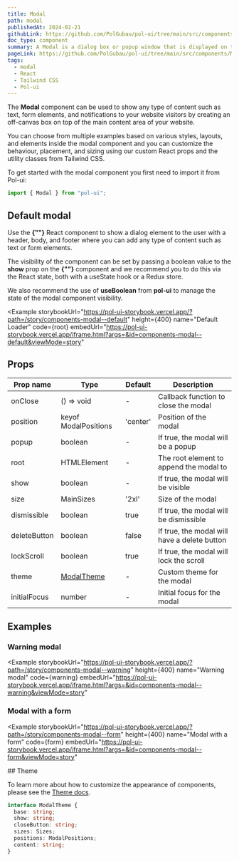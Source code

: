 ```yaml
---
title: Modal
path: modal
publishedAt: 2024-02-21
githubLink: https://github.com/PolGubau/pol-ui/tree/main/src/components/Modal
doc_type: component
summary: A Modal is a dialog box or popup window that is displayed on top of the current page. It can be used to show any type of content such as text, form elements, and notifications to your website visitors by creating an off-canvas box on top of the main content area of your website.
pageLink: https://github.com/PolGubau/pol-ui/tree/main/src/components/Modal
tags:
  - modal
  - React
  - Tailwind CSS
  - Pol-ui
---
```





The **Modal** component can be used to show any type of content such as text, form elements, and notifications to your website visitors by creating an off-canvas box on top of the main content area of your website.

You can choose from multiple examples based on various styles, layouts, and elements inside the modal component and you can customize the behaviour, placement, and sizing using our custom React props and the utility classes from Tailwind CSS.

To get started with the modal component you first need to import it from Pol-ui:

```jsx
import { Modal } from "pol-ui";
```

## Default modal

Use the **{"<Modal>"}** React component to show a dialog element to the user with a header, body, and footer where you can add any type of content such as text or form elements.

The visibility of the component can be set by passing a boolean value to the **show** prop on the **{"<Modal>"}** component and we recommend you to do this via the React state, both with a useState hook or a Redux store.

We also recommend the use of **useBoolean** from **pol-ui** to manage the state of the modal component visibility.

<Example
  storybookUrl="https://pol-ui-storybook.vercel.app/?path=/story/components-modal--default"
  height={400}
  name="Default Loader"
  code={root}
  embedUrl="https://pol-ui-storybook.vercel.app/iframe.html?args=&id=components-modal--default&viewMode=story"
>
  <RootCode />
</Example>

## Props

| Prop name    | Type                 | Default  | Description                                  |
| ------------ | -------------------- | -------- | -------------------------------------------- |
| onClose      | () => void           | -        | Callback function to close the modal         |
| position     | keyof ModalPositions | 'center' | Position of the modal                        |
| popup        | boolean              | -        | If true, the modal will be a popup           |
| root         | HTMLElement          | -        | The root element to append the modal to      |
| show         | boolean              | -        | If true, the modal will be visible           |
| size         | MainSizes            | '2xl'    | Size of the modal                            |
| dismissible  | boolean              | true     | If true, the modal will be dismissible       |
| deleteButton | boolean              | false    | If true, the modal will have a delete button |
| lockScroll   | boolean              | true     | If true, the modal will lock the scroll      |
| theme        | [ModalTheme](#theme) | -        | Custom theme for the modal                   |
| initialFocus | number               | -        | Initial focus for the modal                  |

## Examples

### Warning modal

<Example
  storybookUrl="https://pol-ui-storybook.vercel.app/?path=/story/components-modal--warning"
  height={400}
  name="Warning modal"
  code={warning}
  embedUrl="https://pol-ui-storybook.vercel.app/iframe.html?args=&id=components-modal--warning&viewMode=story"
>
  <WarningCode />
</Example>

### Modal with a form

<Example
  storybookUrl="https://pol-ui-storybook.vercel.app/?path=/story/components-modal--form"
  height={400}
  name="Modal with a form"
  code={form}
  embedUrl="https://pol-ui-storybook.vercel.app/iframe.html?args=&id=components-modal--form&viewMode=story"
>
  <FormCode />
</Example>
## Theme

To learn more about how to customize the appearance of components, please see the [Theme docs](/docs/theming).

```ts
interface ModalTheme {
  base: string;
  show: string;
  closeButton: string;
  sizes: Sizes;
  positions: ModalPositions;
  content: string;
}
```
